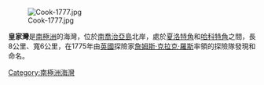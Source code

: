 <!-- 檔案不存在 [[Image:ISS035-E-018807.jpg|thumb]] -->
[[Image:Cook-1777.jpg|thumb]]

'''皇家灣'''是[[南極洲|南極洲]]的海灣，位於[[南喬治亞島|南喬治亞島]]北岸，處於[[夏洛特角|夏洛特角]]和[[哈科特角|哈科特角]]之間，長8公里、寬6公里，在1775年由[[英國|英國]]探險家[[詹姆斯·克拉克·羅斯|詹姆斯·克拉克·羅斯]]率領的探險隊發現和命名。

{{coord|54|32|S|36|0|W|display=title}}

{{Antarctica-geo-stub}}
[[Category:南極洲海灣|Category:南極洲海灣]]